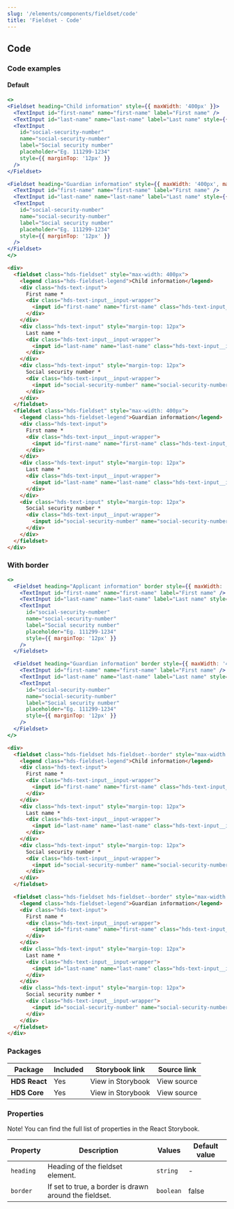 ```yaml
---
slug: '/elements/components/fieldset/code'
title: 'Fieldset - Code'
---
```




<!---
TODO: A temporary to fix missing fieldset from core components/all.css
-->

## Code

### Code examples 

#### Default
<Playground>


```jsx
<>
<Fieldset heading="Child information" style={{ maxWidth: '400px' }}>
  <TextInput id="first-name" name="first-name" label="First name" />
  <TextInput id="last-name" name="last-name" label="Last name" style={{ marginTop: '12px' }} />
  <TextInput
    id="social-security-number"
    name="social-security-number"
    label="Social security number"
    placeholder="Eg. 111299-1234"
    style={{ marginTop: '12px' }}
  />
</Fieldset>

<Fieldset heading="Guardian information" style={{ maxWidth: '400px', marginTop: 'var(--spacing-s)' }}>
  <TextInput id="first-name" name="first-name" label="First name" />
  <TextInput id="last-name" name="last-name" label="Last name" style={{ marginTop: '12px' }} />
  <TextInput
    id="social-security-number"
    name="social-security-number"
    label="Social security number"
    placeholder="Eg. 111299-1234"
    style={{ marginTop: '12px' }}
  />
</Fieldset>
</>
```

```html
<div>
  <fieldset class="hds-fieldset" style="max-width: 400px">
    <legend class="hds-fieldset-legend">Child information</legend>
    <div class="hds-text-input">
      First name *
      <div class="hds-text-input__input-wrapper">
        <input id="first-name" name="first-name" class="hds-text-input__input" type="text" />
      </div>
    </div>
    <div class="hds-text-input" style="margin-top: 12px">
      Last name *
      <div class="hds-text-input__input-wrapper">
        <input id="last-name" name="last-name" class="hds-text-input__input" type="text" />
      </div>
    </div>
    <div class="hds-text-input" style="margin-top: 12px">
      Social security number *
      <div class="hds-text-input__input-wrapper">
        <input id="social-security-number" name="social-security-number" class="hds-text-input__input" type="text" />
      </div>
    </div>
  </fieldset>
  <fieldset class="hds-fieldset" style="max-width: 400px">
    <legend class="hds-fieldset-legend">Guardian information</legend>
    <div class="hds-text-input">
      First name *
      <div class="hds-text-input__input-wrapper">
        <input id="first-name" name="first-name" class="hds-text-input__input" type="text" />
      </div>
    </div>
    <div class="hds-text-input" style="margin-top: 12px">
      Last name *
      <div class="hds-text-input__input-wrapper">
        <input id="last-name" name="last-name" class="hds-text-input__input" type="text" />
      </div>
    </div>
    <div class="hds-text-input" style="margin-top: 12px">
      Social security number *
      <div class="hds-text-input__input-wrapper">
        <input id="social-security-number" name="social-security-number" class="hds-text-input__input" type="text" />
      </div>
    </div>
  </fieldset>
</div>
```

</Playground>

### With border
<Playground>


```jsx
<>
  <Fieldset heading="Applicant information" border style={{ maxWidth: '400px' }}>
    <TextInput id="first-name" name="first-name" label="First name" />
    <TextInput id="last-name" name="last-name" label="Last name" style={{ marginTop: '12px' }} />
    <TextInput
      id="social-security-number"
      name="social-security-number"
      label="Social security number"
      placeholder="Eg. 111299-1234"
      style={{ marginTop: '12px' }}
    />
  </Fieldset>

  <Fieldset heading="Guardian information" border style={{ maxWidth: '400px', marginTop: 'var(--spacing-s)' }}>
    <TextInput id="first-name" name="first-name" label="First name" />
    <TextInput id="last-name" name="last-name" label="Last name" style={{ marginTop: '12px' }} />
    <TextInput
      id="social-security-number"
      name="social-security-number"
      label="Social security number"
      placeholder="Eg. 111299-1234"
      style={{ marginTop: '12px' }}
    />
  </Fieldset>
</>
```

```html
<div>
  <fieldset class="hds-fieldset hds-fieldset--border" style="max-width: 400px">
    <legend class="hds-fieldset-legend">Child information</legend>
    <div class="hds-text-input">
      First name *
      <div class="hds-text-input__input-wrapper">
        <input id="first-name" name="first-name" class="hds-text-input__input" type="text" />
      </div>
    </div>
    <div class="hds-text-input" style="margin-top: 12px">
      Last name *
      <div class="hds-text-input__input-wrapper">
        <input id="last-name" name="last-name" class="hds-text-input__input" type="text" />
      </div>
    </div>
    <div class="hds-text-input" style="margin-top: 12px">
      Social security number *
      <div class="hds-text-input__input-wrapper">
        <input id="social-security-number" name="social-security-number" class="hds-text-input__input" type="text" />
      </div>
    </div>
  </fieldset>

  <fieldset class="hds-fieldset hds-fieldset--border" style="max-width: 400px">
    <legend class="hds-fieldset-legend">Guardian information</legend>
    <div class="hds-text-input">
      First name *
      <div class="hds-text-input__input-wrapper">
        <input id="first-name" name="first-name" class="hds-text-input__input" type="text" />
      </div>
    </div>
    <div class="hds-text-input" style="margin-top: 12px">
      Last name *
      <div class="hds-text-input__input-wrapper">
        <input id="last-name" name="last-name" class="hds-text-input__input" type="text" />
      </div>
    </div>
    <div class="hds-text-input" style="margin-top: 12px">
      Social security number *
      <div class="hds-text-input__input-wrapper">
        <input id="social-security-number" name="social-security-number" class="hds-text-input__input" type="text" />
      </div>
    </div>
  </fieldset>
</div>
```

</Playground>

### Packages
| Package           | Included                      | Storybook link                                                                                                                      | Source link   |
| ----------------- | ----------------------------- | ----------------------------------------------------------------------------------------------------------------------------------- | ------------- |
| **HDS React**     | <IconCheckCircleFill /> Yes   | <Link size="M" external href="/storybook/react/?path=/story/components-dropdowns-select--default">View in Storybook</Link> | <Link size="M" external href="https://github.com/City-of-Helsinki/helsinki-design-system/blob/master/packages/react/src/components/fieldset/Fieldset.tsx">View source</Link> |
| **HDS Core**      | <IconCheckCircleFill /> Yes   | <Link size="M" external href="/storybook/core/?path=/story/components-fieldset--default">View in Storybook</Link> | <Link size="M" external href="https://github.com/City-of-Helsinki/helsinki-design-system/tree/master/packages/core/src/components/fieldset">View source</Link> |

### Properties
Note! You can find the full list of properties in the <Link size="M" href="/storybook/react/?path=/story/components-dropdowns-select--default" external>React Storybook.</Link>

| Property  | Description                                            | Values    | Default value |
| --------- | ------------------------------------------------------ | --------- | ------------- |
| `heading` | Heading of the fieldset element.                       | `string`  | -             |
| `border`  | If set to true, a border is drawn around the fieldset. | `boolean` | false         |


